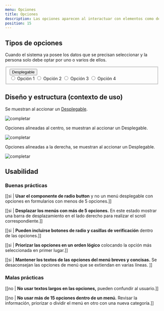 ```yaml
---
menu: Opciones
title: Opciones
description: Las opciones aparecen al interactuar con elementos como desplegables, botones o un ícono o selector de formulario. Es una forma simple y compacta de mostrar múltiples opciones.
position: 15
---
```


## Tipos de opciones

Cuando el sistema ya posee los datos que se precisan seleccionar y la persona solo debe optar por uno o varios de ellos.

<div className="opciones-box my-5">
  <form className="d-flex flex-row justify-content-center options-container">
    <fieldset className="dropdown show">
      <button
        type="button"
        className="btn btn-dropdown btn-dropdown-lg dropdown-toggle"
        data-toggle="dropdown"
        aria-haspopup="true"
        aria-expanded="true"
      >
        Desplegable
      </button>
      <div className="dropdown-menu show">
        <input type="radio" id="options-example1" name="example1" className="sr-only" />
        <label for="options-example1" className="dropdown-item">
          Opción 1
        </label>
        <input type="radio" id="options-example2" name="example1" className="sr-only" />
        <label for="options-example2" className="dropdown-item">
          Opción 2
        </label>
        <input type="radio" id="options-example3" name="example1" className="sr-only" />
        <label for="options-example3" className="dropdown-item">
          Opción 3
        </label>
        <input type="radio" id="options-example3" name="example1" className="sr-only" />
        <label for="options-example3" className="dropdown-item">
          Opción 4
        </label>
      </div>
    </fieldset>
  </form>
</div>

## Diseño y estructura (contexto de uso)

Se muestran al accionar un [Desplegable](https://gcba.github.io/Obelisco/?path=/story/componentes-opciones--opciones-grande).

![completar](/componentes/opciones/izquierda.png)

Opciones alineadas al centro, se muestran al accionar un Desplegable.

![completar](/componentes/opciones/centro.png)

Opciones alineadas a la derecha, se muestran al accionar un Desplegable.

![completar](/componentes/opciones/derecha.png)

## Usabilidad

### Buenas prácticas

[[si | **Usar el componente de radio button** y no un menú desplegable con opciones en formularios con menos de 5 opciones.]]

[[si | **Desplazar los menús con más de 5 opciones.** En este estado mostrar una barra de desplazamiento en el lado derecho para realizar el scroll correspondiente.]]

[[si | **Pueden incluirse botones de radio y casillas de verificación** dentro de las opciones.]]

[[si | **Priorizar las opciones en un orden lógico** colocando la opción más seleccionada en primer lugar.]]

[[si | **Mantener los textos de las opciones del menú breves y concisas.** Se desaconsejan las opciones de menú que se extiendan en varias líneas. ]]

### Malas prácticas

[[no | **No usar textos largos en las opciones,** pueden confundir al usuario.]]

[[no | **No usar más de 15 opciones dentro de un menú.** Revisar la información, priorizar o dividir el menú en otro con una nueva categoría.]]
